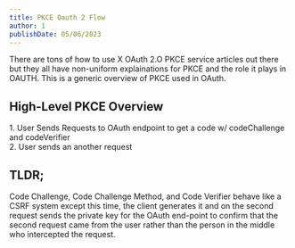 ```yaml
---
title: PKCE Oauth 2 Flow
author: 1
publishDate: 05/06/2023
---
```


There are tons of how to use X OAuth 2.O PKCE service articles out there but they all have non-uniform explainations for PKCE and the role it plays in OAUTH. This is a generic overview of PKCE used in OAuth.
<h2 class="font-bold text-2xl my-2">High-Level PKCE Overview</h2>
<div>
  <div>1. User Sends Requests to OAuth endpoint to get a code w/ codeChallenge and codeVerifier</div>
  <div>2. User sends an another request </div>
</div>

<Star data={frontmatter.js} />

<h2 class="font-bold text-xl my-2">TLDR;</h2>
<p>Code Challenge, Code Challenge Method, and Code Verifier behave like a CSRF system except this time, the client generates it and on the second request sends the private key for the OAuth end-point to confirm that the second request came from the user rather than the person in the middle who intercepted the request.</p>
